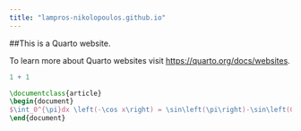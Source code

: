 ```yaml
---
title: "lampros-nikolopoulos.github.io"
---
```


##This is a Quarto website.

To learn more about Quarto websites visit <https://quarto.org/docs/websites>.

```r
1 + 1
```


```latex
\documentclass{article}
\begin{document}
$\int_0^{\pi}dx \left(-\cos x\right) = \sin\left(\pi\right)-\sin\left(0\right)$
\end{document}
```
